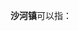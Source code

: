 '''沙河镇'''可以指：
{{PRC admin/disambig|11/01/14/004|21/14/21/115/000|22/04/21/109/000|32/07/21/115/000|34/11/03/101/000|36/07/02/104/000|37/06/83/101/000|45/09/23/115/000|51/08/12/105/000|51/15/25/102/000|51/19/22/101/000|61/07/24/103/000|62/07/23/101/000|65/90/02/102/000}}
{{disambig|cat=三字中国镇名消歧义}}